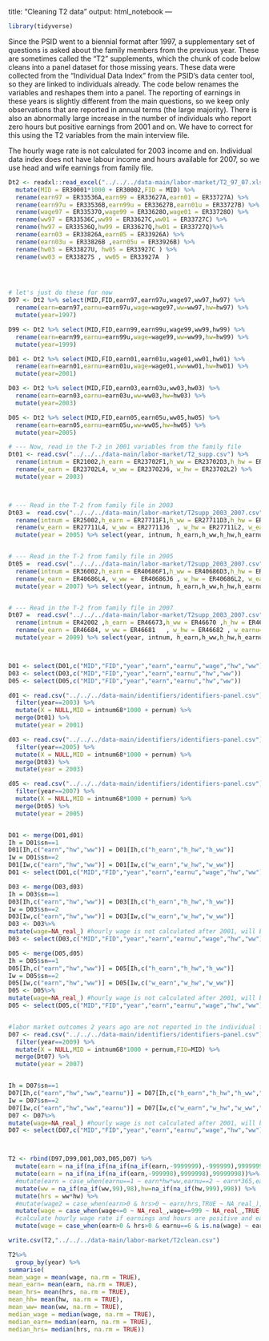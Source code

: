 title: "Cleaning T2 data"
output: html_notebook
---
```r
library(tidyverse)
```

Since the PSID went to a biennial format after 1997, a supplementary set of questions is asked about the family members from the previous year. 
These are sometimes called the "T2" supplements, which the chunk of code below cleans into a panel dataset for those missing years. 
These data were collected from the "Individual Data Index" from the PSID's data center tool, so they are linked to individuals already. 
The code below renames the variables and reshapes them into a panel. 
The reporting of earnings in these years is slightly different from the main questions, so we keep only observations that are reported in annual terms (the large majority). 
There is also an abnormally large increase in the number of individuals who report zero hours but positive earnings from 2001 and on. We have to correct for this using the T2 variables from the main interview file.

The hourly wage rate is not calculated for 2003 income and on. Individual data index does not have labour income and hours available for 2007, so we use head and wife earnings from family file.

```r



Dt2 <- readxl::read_excel("../../../data-main/labor-market/T2_97_07.xlsx") %>% 
  mutate(MID = ER30001*1000 + ER30002,FID = MID) %>%
  rename(earn97 = ER33536A,earn99 = ER33627A,earn01 = ER33727A) %>%
  rename(earn97u = ER33536B,earn99u = ER33627B,earn01u = ER33727B) %>%
  rename(wage97 = ER33537O,wage99 = ER33628O,wage01 = ER33728O) %>%
  rename(ww97 = ER33536C,ww99 = ER33627C,ww01 = ER33727C) %>%
  rename(hw97 = ER33536Q,hw99 = ER33627Q,hw01 = ER33727Q)%>%
  rename(earn03 = ER33826A,earn05 = ER33926A) %>%
  rename(earn03u = ER33826B ,earn05u = ER33926B) %>%
  rename(hw03 = ER33827U, hw05 = ER33927C ) %>%
  rename(ww03 = ER33827S , ww05 = ER33927A  )



  
# let's just do these for now
D97 <- Dt2 %>% select(MID,FID,earn97,earn97u,wage97,ww97,hw97) %>%
  rename(earn=earn97,earnu=earn97u,wage=wage97,ww=ww97,hw=hw97) %>%
  mutate(year=1997)

D99 <- Dt2 %>% select(MID,FID,earn99,earn99u,wage99,ww99,hw99) %>%
  rename(earn=earn99,earnu=earn99u,wage=wage99,ww=ww99,hw=hw99) %>%
  mutate(year=1999)

D01 <- Dt2 %>% select(MID,FID,earn01,earn01u,wage01,ww01,hw01) %>%
  rename(earn=earn01,earnu=earn01u,wage=wage01,ww=ww01,hw=hw01) %>%
  mutate(year=2001)

D03 <- Dt2 %>% select(MID,FID,earn03,earn03u,ww03,hw03) %>%
  rename(earn=earn03,earnu=earn03u,ww=ww03,hw=hw03) %>%
  mutate(year=2003)

D05 <- Dt2 %>% select(MID,FID,earn05,earn05u,ww05,hw05) %>%
  rename(earn=earn05,earnu=earn05u,ww=ww05,hw=hw05) %>%
  mutate(year=2005)

# --- Now, read in the T-2 in 2001 variables from the family file
Dt01 <- read.csv("../../../data-main/labor-market/T2_supp.csv") %>% 
  rename(intnum = ER21002,h_earn = ER23702F1,h_ww = ER23702D3,h_hw = ER23702E8) %>%
  rename(w_earn = ER23702L4, w_ww = ER23702J6, w_hw = ER23702L2) %>%
  mutate(year = 2003)



# --- Read in the T-2 from family file in 2003
Dt03 =  read.csv("../../../data-main/labor-market/T2supp_2003_2007.csv")%>% #2005 family interview number , 2003 earnings
  rename(intnum = ER25002,h_earn = ER27711F1,h_ww = ER27711D3,h_hw = ER27711E8, h_earnu=ER27711F2) %>%
  rename(w_earn = ER27711L4, w_ww = ER27711J6  , w_hw = ER27711L2, w_earnu= ER27711L5) %>%
  mutate(year = 2005) %>% select(year, intnum, h_earn,h_ww,h_hw,h_earnu,w_earn,w_ww,w_hw,w_earnu)


# --- Read in the T-2 from family file in 2005
Dt05 =  read.csv("../../../data-main/labor-market/T2supp_2003_2007.csv")%>% #2007 family interview number, 2005 earnings
  rename(intnum = ER36002,h_earn = ER40686F1,h_ww = ER40686D3,h_hw = ER40686E8 , h_earnu=ER40686F2) %>%
  rename(w_earn = ER40686L4, w_ww =  ER40686J6 , w_hw = ER40686L2, w_earnu= ER40686L5 ) %>%
  mutate(year = 2007) %>% select(year, intnum, h_earn,h_ww,h_hw,h_earnu,w_earn,w_ww,w_hw,w_earnu)


# --- Read in the T-2 from family file in 2007 
Dt07 =  read.csv("../../../data-main/labor-market/T2supp_2003_2007.csv")%>% #2009 family interview number, 2007 earnings
  rename(intnum = ER42002 ,h_earn = ER46673,h_ww = ER46670 ,h_hw = ER46671 , h_earnu=ER46674 ) %>%
  rename(w_earn = ER46684, w_ww = ER46681   , w_hw = ER46682 , w_earnu= ER46685 ) %>%
  mutate(year = 2009) %>% select(year, intnum, h_earn,h_ww,h_hw,h_earnu,w_earn,w_ww,w_hw,w_earnu)



D01 <- select(D01,c("MID","FID","year","earn","earnu","wage","hw","ww"))
D03 <- select(D03,c("MID","FID","year","earn","earnu","hw","ww"))
D05 <- select(D05,c("MID","FID","year","earn","earnu","hw","ww"))

d01 <- read.csv("../../../data-main/identifiers/identifiers-panel.csv") %>% 
  filter(year==2003) %>% 
  mutate(X = NULL,MID = intnum68*1000 + pernum) %>%
  merge(Dt01) %>%
  mutate(year = 2001)

d03 <- read.csv("../../../data-main/identifiers/identifiers-panel.csv") %>% 
  filter(year==2005) %>% 
  mutate(X = NULL,MID = intnum68*1000 + pernum) %>%
  merge(Dt03) %>%
  mutate(year = 2003)

d05 <- read.csv("../../../data-main/identifiers/identifiers-panel.csv") %>% 
  filter(year==2007) %>% 
  mutate(X = NULL,MID = intnum68*1000 + pernum) %>%
  merge(Dt05) %>%
  mutate(year = 2005)


D01 <- merge(D01,d01)
Ih = D01$sn==1
D01[Ih,c("earn","hw","ww")] = D01[Ih,c("h_earn","h_hw","h_ww")]
Iw = D01$sn==2
D01[Iw,c("earn","hw","ww")] = D01[Iw,c("w_earn","w_hw","w_ww")]
D01 <- select(D01,c("MID","FID","year","earn","earnu","wage","hw","ww"))

D03 <- merge(D03,d03)
Ih = D03$sn==1
D03[Ih,c("earn","hw","ww")] = D03[Ih,c("h_earn","h_hw","h_ww")]
Iw = D03$sn==2
D03[Iw,c("earn","hw","ww")] = D03[Iw,c("w_earn","w_hw","w_ww")]
D03 <- D03%>% 
mutate(wage=NA_real_) #hourly wage is not calculated after 2001, will be imputed from earnings and hours
D03 <- select(D03,c("MID","FID","year","earn","earnu","wage","hw","ww"))

D05 <- merge(D05,d05)
Ih = D05$sn==1
D05[Ih,c("earn","hw","ww")] = D05[Ih,c("h_earn","h_hw","h_ww")]
Iw = D05$sn==2
D05[Iw,c("earn","hw","ww")] = D05[Iw,c("w_earn","w_hw","w_ww")]
D05 <- D05%>% 
mutate(wage=NA_real_) #hourly wage is not calculated after 2001, will be imputed from earnings and hours
D05 <- select(D05,c("MID","FID","year","earn","earnu","wage","hw","ww"))


#labor market outcomes 2 years ago are not reported in the individual file for 2007, so I use family file and generate MID and FID by merging with the identifiers file by family interview number
D07 <- read.csv("../../../data-main/identifiers/identifiers-panel.csv") %>% 
  filter(year==2009) %>% 
  mutate(X = NULL,MID = intnum68*1000 + pernum,FID=MID) %>%
  merge(Dt07) %>%
  mutate(year = 2007)


Ih = D07$sn==1
D07[Ih,c("earn","hw","ww","earnu")] = D07[Ih,c("h_earn","h_hw","h_ww","h_earnu")]
Iw = D07$sn==2
D07[Iw,c("earn","hw","ww","earnu")] = D07[Iw,c("w_earn","w_hw","w_ww","w_earnu")]
D07 <- D07%>% 
mutate(wage=NA_real_) #hourly wage is not calculated after 2001, will be imputed from earnings and hours
D07 <- select(D07,c("MID","FID","year","earn","earnu","wage","hw","ww"))



T2 <- rbind(D97,D99,D01,D03,D05,D07) %>%
  mutate(earn = na_if(na_if(na_if(na_if(earn,-9999999),-999999),99999999),9999999)) %>%
  mutate(earn = na_if(na_if(na_if(earn,-999998),9999998),99999998))%>%
  #mutate(earn = case_when(earnu==1 ~ earn*hw*ww,earnu==2 ~ earn*365,earnu==3 ~ earn*ww, earnu==4 ~ earn*ww/2,earnu==5 ~ earn*12, earnu==6 ~ earn, TRUE ~ NA_real_)) %>%
  mutate(ww = na_if(na_if(ww,99),98),hw=na_if(na_if(hw,999),998)) %>%
  mutate(hrs = ww*hw) %>%
  #mutate(wage2 = case_when(earn>0 & hrs>0 ~ earn/hrs,TRUE ~ NA_real_),0) %>%
  mutate(wage = case_when(wage<=0 ~ NA_real_,wage==999 ~ NA_real_,TRUE ~ wage)) %>%
  #calculate hourly wage rate if earnings and hours are positive and earnings were reported on the annual basis
  mutate(wage = case_when(earn>0 & hrs>0 & earnu==6 & is.na(wage) ~ earn/hrs, TRUE ~ wage))

write.csv(T2,"../../../data-main/labor-market/T2clean.csv")

T2%>%
  group_by(year) %>%
summarise(
mean_wage = mean(wage, na.rm = TRUE),
mean_earn= mean(earn, na.rm = TRUE),
mean_hrs= mean(hrs, na.rm = TRUE),
mean_hh= mean(hw, na.rm = TRUE),
mean_ww= mean(ww, na.rm = TRUE),
median_wage = median(wage, na.rm = TRUE),
median_earn= median(earn, na.rm = TRUE),
median_hrs= median(hrs, na.rm = TRUE))
```